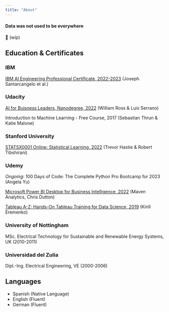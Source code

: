 ```yaml
---
title: "About"
---
```


#### Data was not used to be everywhere

🚧 (wip)

## Education & Certificates

### IBM
[IBM AI Engineering Professional Certificate, 2022-2023](https://www.coursera.org/account/accomplishments/specialization/certificate/6FLUFKVGSAST) (Joseph Santarcangelo et al.)

### Udacity
[AI for Buisness Leaders, Nanodegree, 2022](https://graduation.udacity.com/confirm/CAD3ZG3C) (William Ross & Luis Serrano)

Introduction to Machine Learning - Free Course, 2017 (Sebastian Thrun & Katie Malone)

### Stanford University
[STATSX0001 Online: Statistical Learning, 2022](https://courses.edx.org/certificates/82d8c63898494b70b9da2edb345746a1) (Trevor Hastie & Robert Tibshirani)

### Udemy
*Ongoing*: 100 Days of Code: The Complete Python Pro Bootcamp for 2023 (Angela Yu)

[Microsoft Power BI Desktop for Business Intelligence, 2022](https://www.udemy.com/certificate/UC-a6044754-ea60-4d78-9fc9-af19e82d298a/) (Maven Analytics, Chris Dutton)

[Tableau A-Z: Hands-On Tableau Training for Data Science, 2019](https://www.udemy.com/certificate/UC-QBR0V6J7/) (Kirill Eremenko)

### University of Nottingham
MSc. Electrical Technology for Sustainable and Renewable Energy Systems, UK (2010-2011)

### Universidad del Zulia
Dipl.-Ing. Electrical Engineering, VE (2000-2006)

## Languages
- Spanish (Native Language)
- English (Fluent)
- German (Fluent)